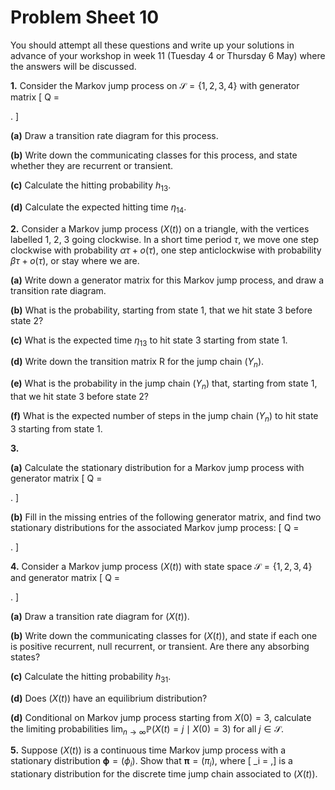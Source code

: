 # Problem Sheet 10  {.unnumbered #P10}

<!--
<style>
.fold-btn { 
  float: right; 
  margin: -12px 0 0 0;
}
</style>

<script type="text/javascript">
$(document).ready(function() {
  $folds = $(".myanswers");
  $folds.wrapInner("<div class=\"fold-blck\">"); // wrap a div container around content
  $folds.prepend("<button class=\"fold-btn\">Show solution</button>");  // add a button
  $(".fold-blck").toggle();  // fold all blocks
  $(".fold-btn").on("click", function() {  // add onClick event
    $(this).text($(this).text() === "Hide solution" ? "Show solution" : "Hide solution");  // if the text equals "Fold", change it to "Unfold"or else to "Fold" 
    $(this).next(".fold-blck").toggle("linear");  // "swing" is the default easing function. This can be further customized in its speed or the overall animation itself.
  })
});
</script>
-->



<style>
.myanswers { 
display: none !important;
}
</style>



\commfalse



::: {.mysummary}
You should attempt all these questions and write up your solutions in advance of your workshop in week 11 (Tuesday 4 or Thursday 6 May) where the answers will be discussed.
:::




::::: {.myq}
**1.** Consider the Markov jump process on $\mathcal S = \{1,2,3,4\}$ with generator matrix
\[ \mathsf Q = \begin{pmatrix} -1 & \frac12 & \frac12 & 0 \\
                               \frac14 & -\frac12 & 0 & \frac14 \\  
                               \frac16 & 0 & -\frac13 & \frac16 \\
                               0 & 0 & 0 & 0  \end{pmatrix} . \]

:::: {.subq}
**(a)** Draw a transition rate diagram for this process.

::: {.myanswers data-latex=""}
*Solution.* 
	PICTURE
:::
::::

:::: {.subq}
**(b)** Write down the communicating classes for this process, and state whether they are recurrent or transient.

::: {.myanswers data-latex=""}
*Solution.* 
The class $\{1,2,3\}$ is not closed, so is transient. The class $\{4\}$ is closed, so positive recurrent.
:::
::::

:::: {.subq}
**(c)** Calculate the hitting probability $h_{13}$.

::: {.myanswers data-latex=""}
*Solution.* 
Conditioning on the first step, we have
\begin{align*}
h_{13} &= \tfrac12 h_{23} + \tfrac12 h_{33} = \tfrac12 h_{23} + \tfrac12 \\
h_{23} &= \tfrac12 h_{13} + \tfrac12 h_{43} = \tfrac12 h_{13} ,
\end{align*}
since $h_{33} = 1$ and $h_{43} = 0$.
Substituting the second equation into the first gives
$h_{13} = \tfrac14 h_{13} + \tfrac12$, and so $h_{13} = \frac23$.
:::
::::

:::: {.subq}
**(d)** Calculate the expected hitting time $\eta_{14}$.

::: {.myanswers data-latex=""}
*Solution.* 
Conditioning on the first step, we have
\begin{align*}
\eta_{14} &= 1 + \tfrac12 \eta_{24} + \tfrac12 \eta_{34} \\
\eta_{24} &= 2 + \tfrac12 \eta_{14} + \tfrac12 \eta_{44} = 1 + \tfrac12 \eta_{14} \\
\eta_{34} &= 3 + \tfrac12 \eta_{14} + \tfrac12 \eta_{44} = 1 + \tfrac12 \eta_{14} .
\end{align*}
Substituting the second and third equations into the first give $\eta_{14} = \frac72 + \frac12 \eta_{14}$, so $\eta_{14} = 7$.
:::
::::
:::::


::::: {.myq}
**2.** Consider a Markov jump process $(X(t))$ on a triangle, with the vertices labelled 1, 2, 3 going clockwise. In a short time period $\tau$, we move one step clockwise with probability $\alpha\tau + o(\tau)$, one step anticlockwise with probability $\beta\tau + o(\tau)$, or stay where we are. 

:::: {.subq}
**(a)** Write down a generator matrix for this Markov jump process, and draw a transition rate diagram.

::: {.myanswers data-latex=""}
*Solution.* 
\[ \mathsf Q = \begin{pmatrix} -(\alpha + \beta) & \alpha & \beta \\\beta & -(\alpha + \beta) & \alpha \\ \alpha & \beta & -(\alpha + \beta) \end{pmatrix} . \]   
:::
::::

:::: {.subq}
**(b)** What is the probability, starting from state 1, that we hit state 3 before state 2?

::: {.myanswers data-latex=""}
*Solution.* 
Starting from 1, we next move to 3 with probability $\beta/(\alpha+\beta)$, and otherwise we next move to 2, so the answer is $\beta/(\alpha+\beta)$.
:::
::::

:::: {.subq}
**(c)** What is the expected time $\eta_{13}$ to hit state 3 starting from state 1.

::: {.myanswers data-latex=""}
*Solution.* 
Conditioning on the first step, we have
\begin{align*}
\eta_{13} &= \frac{1}{\alpha + \beta} + \frac{\alpha}{\alpha + \beta} \eta_{23} + \frac{\beta}{\alpha + \beta} \eta_{33} = \frac{1}{\alpha + \beta} + \frac{\alpha}{\alpha + \beta} \eta_{23} \\
\eta_{23} &= \frac{1}{\alpha + \beta} + \frac{\alpha}{\alpha + \beta} \eta_{33} + \frac{\beta}{\alpha + \beta} \eta_{13} = \frac{1}{\alpha + \beta} + \frac{\beta}{\alpha + \beta} \eta_{13} ,
\end{align*}
since $\eta_{33} = 0$. Substituting the second equation into the first and solving, we get
\[ \eta_{13} = \frac{2\alpha+\beta}{\alpha^2 + \alpha\beta + \beta^2} .  \]
:::
::::

:::: {.subq}
**(d)** Write down the transition matrix $\mathsf R$ for the jump chain $(Y_n)$.

::: {.myanswers data-latex=""}
*Solution.* 
\[ \mathsf R = \frac{1}{\alpha+\beta} \begin{pmatrix} 0 & \alpha & \beta \\\beta & 0 & \alpha \\ \alpha & \beta & 0 \end{pmatrix} . \]
:::
::::

:::: {.subq}
**(e)** What is the probability in the jump chain $(Y_n)$ that, starting from state 1, that we hit state 3 before state 2?

::: {.myanswers data-latex=""}
*Solution.* 
Hitting probabilities are always the same for a Markov jump process and its jump chain, so this is $\beta/(\alpha+\beta)$, as in part (b).
:::
::::

:::: {.subq}
**(f)** What is the expected number of steps in the jump chain $(Y_n)$ to hit state 3 starting from state 1.

::: {.myanswers data-latex=""}
*Solution.* 
We have similar equations to before, with
\begin{align*}
\eta_{13} &= 1 + \frac{\alpha}{\alpha + \beta} \eta_{23} \\
\eta_{23} &= 1 + \frac{\beta}{\alpha + \beta} \eta_{13} .
\end{align*}
We substitute the second into the first and solve to get
\[ \eta_{13} = \frac{2\alpha^2 + 3\alpha\beta + \beta^2}{\alpha^2 + \alpha\beta + \beta^2} = (\alpha + \beta) \frac{(2\alpha+\beta)}{\alpha^2 + \alpha\beta + \beta^2} .  \]
This is $(\alpha + \beta)$ times the original answer, reflecting the extra average time we spend in each state in the continuous time process.
:::
::::
:::::


::::: {.myq}
**3.** 

:::: {.subq}
**(a)** Calculate the stationary distribution for a Markov jump process with generator matrix
\[ \mathsf Q = \begin{pmatrix} -2 & 1 & 1 \\ 1 & -3 & 2 \\ 0 & 2 & -2 \end{pmatrix}.   \]

::: {.myanswers data-latex=""}
*Solution.* 
First, we write out the equations for $\boldsymbol\pi \mathsf Q = \mathbf 0$:
\begin{align*}
-2 \pi_1 + \phantom{3}\pi_2 \phantom{{}+2\pi_3} &= 0 \\
\pi_1 - 3\pi_2 + 2\pi_3 &= 0 \\
\pi_1 + 2\pi_2 - 2\pi_3 &= 0 .
\end{align*}
Second, we discard the second equation and choose $\pi_1$ as the working variable, to get
\begin{align*}
\pi_2 \phantom{{}+2\pi_3 }&= 2\pi_1 \\
-2\pi_2 + 2\pi_3 &= \pi_1 ,
\end{align*}
Substituting the second first into the second gives $\pi_3 = \frac{5}{2}\pi_1$.
Third, the normalising condition gives
\[ \pi_1 + 2\pi_1 + \tfrac52 \pi_1 = 1  , \]
meaning $\pi_1 = \frac{2}{11}$. We get the solution $\boldsymbol\pi = (\frac{2}{11}, \frac{4}{11}, \frac{5}{11})$.
:::
::::

:::: {.subq}
**(b)** Fill in the missing entries of the following generator matrix, and find two stationary distributions for the associated Markov jump process:
\[ \mathsf Q = \begin{pmatrix} ? & 2 & 0 \\ ? & -3 & 0 \\ ? & ? & 0 \end{pmatrix}.   \]

::: {.myanswers data-latex=""}
*Solution.* 
Since rows add up to $0$, and since off-diagonal elements cannot be negative, we have
\[ \mathsf Q = \begin{pmatrix} -2 & 2 & 0 \\ 3 & -3 & 0 \\ 0 & 0 & 0 \end{pmatrix}.   \]

Since state $3$ is absorbing, we have that $(0,0,1)$ is a stationary distribution. For another, we seek a stationary distribution on states $1$ and $2$. The equations for $\boldsymbol\pi \mathsf Q = \mathbf 0$ are
\[ -2\pi_1 + 3 \pi_2 = 0 \qquad 2\pi_2 - 3 \pi_2 = 0 , \]
with solution $(\frac35, \frac25, 0)$.
:::
::::
:::::


::::: {.myq}
**4.** Consider a Markov jump process $(X(t))$ with state space $\mathcal S = \{1,2,3,4\}$ and generator matrix
\[ \mathsf Q = \begin{pmatrix} -2 & 2 & 0 & 0 \\ 1 & -1 & 0 & 0 \\ 1 & 2 & -4 & 1 \\ 0 & 0 & 0 & 0 \end{pmatrix}.   \]

:::: {.subq}
**(a)** Draw a transition rate diagram for $(X(t))$.

::: {.myanswers data-latex=""}
*Solution.* 
PICTURE
:::
::::

:::: {.subq}
**(b)** Write down the communicating classes for $(X(t))$, and state if each one is positive recurrent, null recurrent, or transient. Are there any absorbing states?

::: {.myanswers data-latex=""}
*Solution.* 
$\{1,2\}$ is positive recurrent, $\{3\}$ is transient, $\{4\}$ is positive recurrent and is an absorbing state.
:::
::::

:::: {.subq}
**(c)** Calculate the hitting probability $h_{31}$.

::: {.myanswers data-latex=""}
*Solution.* 
Conditioning on the first step, we have
\[ h_{31} = \tfrac14 h_{11} + \tfrac24 h_{21} + \tfrac14 h_{41} .   \]
Further, it's clear that $h_{11} = h_{21} = 1$ and $h_{41} = 0$, and thus we get $h_{31} = \frac34$.
:::
::::

:::: {.subq}
**(d)** Does $(X(t))$ have an equilibrium distribution?

::: {.myanswers data-latex=""}
*Solution.* 
No, because the limiting distribution depends on the initial distribution. For example, starting in $4$, we have $\mathbb P(X_n = 4 \mid X_0 = 4) = 1$; but starting in $1$ we have $\mathbb P(X_n = 4 \mid X_0 = 1) = 0$.
:::
::::

:::: {.subq}
**(d)** Conditional on Markov jump process starting from $X(0) = 3$, calculate the limiting probabilities $\lim_{n \to \infty} \mathbb P(X(t) = j \mid X(0) = 3)$ for all $j \in \mathcal S$.

::: {.myanswers data-latex=""}
*Solution.* 
Starting from 3 we must leave 3 and not return. With probability $\frac14$ we enter the absorbing state 4, while with probability $\frac34$ we enter the closed class $\{1,2,\}$. To know what happens in the latter case, we seek a stationary distribution on $\{1,2\}$. The equations for $\boldsymbol\pi \mathsf Q = \mathbf 0$ are
\[ -2\pi_1 + \pi_2 = 0 \qquad 2\pi_2 - \pi_1 = 0 ,  \]
with solution $\boldsymbol\pi = (\frac13, \frac23, 0,0)$. Hence, the limiting probability starting from $X(0) = 3$ is
\[ \left( \tfrac34 \pi_1, \tfrac34 \pi_2, 0, \tfrac14 \right) = \left( \tfrac14, \tfrac12 , 0, \tfrac14 \right) . \]
:::
::::
:::::


:::: {.myq}
**5.** Suppose $(X(t))$ is a continuous time Markov jump process with a stationary distribution $\boldsymbol\phi = (\phi_i)$. Show that $\boldsymbol\pi = (\pi_i)$, where
\[ \pi_i = \frac{q_i \phi_i}{\sum_j q_j \phi_j} ,\]
is a stationary distribution for the discrete time jump chain associated to $\big(X(t)\big)$.

::: {.myanswers data-latex=""}
*Solution.* 
	The denominator $\sum_j q_j\phi_j$ is just a normalising constant. We must show that the vector $(q_i\phi_i)$ satisfies $\boldsymbol\pi\mathsf R = \boldsymbol\pi$. Written in coordinate form, this is
\begin{align*}
\sum_i (q_i\phi_i)r_{ij} &= \sum_{i \neq j}q_i\phi_i \frac{q_{ij}}{q_i} \tag{writing $r_{ij}$ in terms of $q_{ij}$} \\
&= \sum_{i \neq j} \phi_i q_{ij} \\
&= \sum_i \phi_iq_{ij} + q_j\phi_j \tag{since $q_j = -q_{jj}$} \\
&= 0 + q_j\phi_j \tag{since $\boldsymbol\phi\mathsf Q = \mathbf 0$} \\
&= q_j \phi_j ,
\end{align*}
as required.
:::
::::
